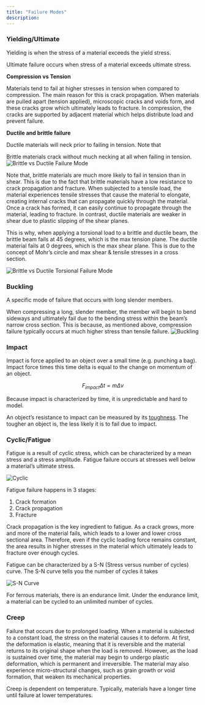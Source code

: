 ```yaml
---
title: "Failure Modes"
description:
---
```


### Yielding/Ultimate

Yielding is when the stress of a material exceeds the yield stress.

Ultimate failure occurs when stress of a material exceeds ultimate stress.

********************************************Compression vs Tension********************************************

Materials tend to fail at higher stresses in tension when compared to compression. The main reason for this is crack propagation. When materials are pulled apart (tension applied), microscopic cracks and voids form, and these cracks grow which ultimately leads to fracture. In compression, the cracks are supported by adjacent material which helps distribute load and prevent failure.

**Ductile and brittle failure**

Ductile materials will neck prior to failing in tension. Note that

Brittle materials crack without much necking at all when failing in tension.
![Brittle vs Ductile Failure Mode](/images/brittle_ductile.png)

Note that, brittle materials are much more likely to fail in tension than in shear. This is due to the fact that brittle materials have a low resistance to crack propagation and fracture. When subjected to a tensile load, the material experiences tensile stresses that cause the material to elongate, creating internal cracks that can propagate quickly through the material. Once a crack has formed, it can easily continue to propagate through the material, leading to fracture. In contrast, ductile materials are weaker in shear due to plastic slipping of the shear planes.

This is why, when applying a torsional load to a brittle and ductile beam, the brittle beam fails at 45 degrees, which is the max tension plane. The ductile material fails at 0 degrees, which is the max shear plane. This is due to the concept of Mohr’s circle and max shear & tensile stresses in a cross section.

![Brittle vs Ductile Torsional Failure Mode](/images/brittle_ductile_twist.png)
### Buckling

A specific mode of failure that occurs with long slender members.

When compressing a long, slender member, the member will begin to bend sideways and ultimately fail due to the bending stress within the beam’s narrow cross section. This is because, as mentioned above, compression failure typically occurs at much higher stress than tensile failure.
![Buckling](/images/buckling.png)
### Impact

Impact is force applied to an object over a small time (e.g. punching a bag). Impact force times this time delta is equal to the change on momentum of an object.

$$
F_{impact}\Delta t = m \Delta v
$$

Because impact is characterized by time, it is unpredictable and hard to model.

An object’s resistance to impact can be measured by its [toughness](https://www.notion.so/Stress-Strain-183d9aa8c3fc418395ded14cd1ca04f4). The tougher an object is, the less likely it is to fail due to impact.

### Cyclic/Fatigue

Fatigue is a result of cyclic stress, which can be characterized by a mean stress and a stress amplitude. Fatigue failure occurs at stresses well below a material’s ultimate stress.

![Cyclic](/images/cyclic.png)

Fatigue failure happens in 3 stages:

1. Crack formation
2. Crack propagation
3. Fracture

Crack propagation is the key ingredient to fatigue. As a crack grows, more and more of the material fails, which leads to a lower and lower cross sectional area. Therefore, even if the cyclic loading force remains constant, the area results in higher stresses in the material which ultimately leads to fracture over enough cycles.

Fatigue can be characterized by a S-N (Stress versus number of cycles) curve. The S-N curve tells you the number of cycles it takes

![S-N Curve](/images/s_n_curve.png)

For ferrous materials, there is an endurance limit. Under the endurance limit, a material can be cycled to an unlimited number of cycles.

### Creep

Failure that occurs due to prolonged loading. When a material is subjected to a constant load, the stress on the material causes it to deform. At first, the deformation is elastic, meaning that it is reversible and the material returns to its original shape when the load is removed. However, as the load is sustained over time, the material may begin to undergo plastic deformation, which is permanent and irreversible. The material may also experience micro-structural changes, such as grain growth or void formation, that weaken its mechanical properties.

Creep is dependent on temperature. Typically, materials have a longer time until failure at lower temperatures.
